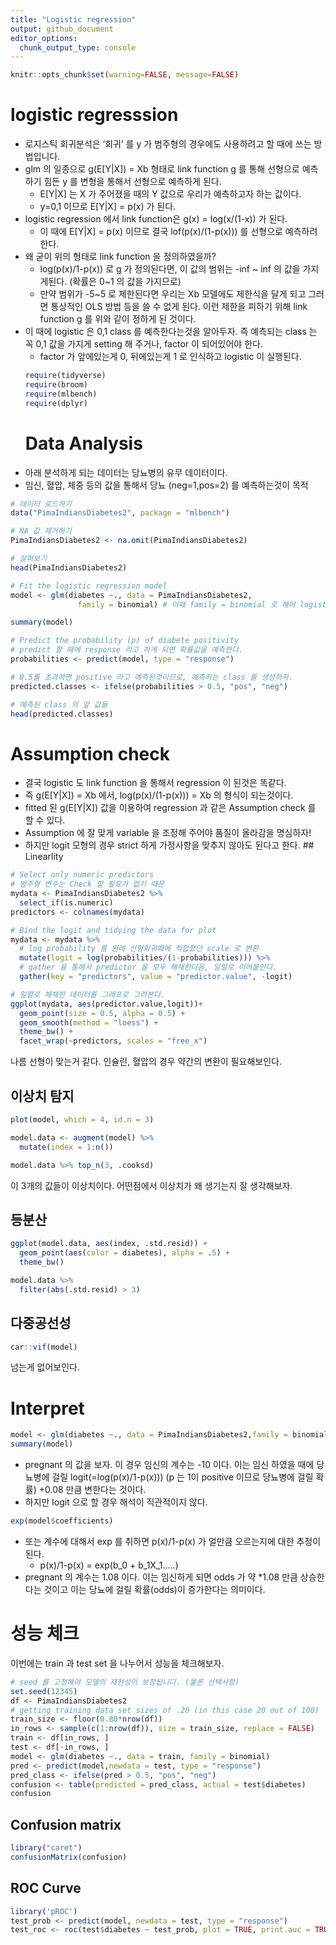 ```yaml
---
title: "Logistic regression"
output: github_document
editor_options: 
  chunk_output_type: console
---
```

```r
knitr::opts_chunk$set(warning=FALSE, message=FALSE)
```

# logistic regresssion
- 로지스틱 회귀분석은 '회귀' 를 y 가 범주형의 경우에도 사용하려고 할 때에 쓰는 방법입니다.
- glm 의 일종으로 g(E[Y|X]) =  Xb 형태로 link function g 를 통해 선형으로 예측하기 힘든 y 를 변형을 통해서 선형으로 예측하게 된다.
  - E[Y|X] 는 X 가 주어졌을 때의 Y 값으로 우리가 예측하고자 하는 값이다.
  - y=0,1 이므로 E[Y|X] = p(x) 가 된다. 
- logistic regression 에서 link function은 g(x) = log(x/(1-x)) 가 된다.
  - 이 때에 E[Y|X] = p(x) 이므로 결국 lof(p(x)/(1-p(x))) 를 선형으로 예측하려 한다.
- 왜 굳이 위의 형태로 link function 을 정의하였을까?
  - log(p(x)/1-p(x)) 로 g 가 정의된다면, 이 값의 범위는 -inf ~ inf 의 값을 가지게된다. (확률은 0~1 의 값을 가지므로)
  - 만약 범위가 -5~5 로 제한된다면 우리는 Xb 모델에도 제한식을 달게 되고 그러면 통상적인 OLS 방법 등을 쓸 수 없게 된다. 이런 제한을 피하기 위해 link function g 를 위와 같이 정하게 된 것이다.
- 이 때에 logistic 은 0,1 class 를 예측한다는것을 알아두자. 즉 예측되는 class 는 꼭 0,1 값을 가지게 setting 해 주거나, factor 이 되어있어야 한다. 
  - factor 가 앞에있는게 0, 뒤에있는게 1 로 인식하고 logistic 이 실행된다.
```r
require(tidyverse)
require(broom)
require(mlbench)
require(dplyr)
```
# Data Analysis
- 아래 분석하게 되는 데이터는 당뇨병의 유무 데이터이다. <br> 
- 임신, 혈압, 체중 등의 값을 통해서 당뇨 (neg=1,pos=2) 를 예측하는것이 목적 <br>
```r
# 데이터 로드하기
data("PimaIndiansDiabetes2", package = "mlbench")

# NA 값 제거하기
PimaIndiansDiabetes2 <- na.omit(PimaIndiansDiabetes2) 

# 살펴보기
head(PimaIndiansDiabetes2)

# Fit the logistic regression model
model <- glm(diabetes ~., data = PimaIndiansDiabetes2, 
               family = binomial) # 이때 family = binomial 로 해야 logistic 이 된다. 

summary(model)

# Predict the probability (p) of diabete positivity
# predict 할 때에 response 라고 하게 되면 확률값을 예측한다.
probabilities <- predict(model, type = "response")

# 0.5를 초과하면 positive 라고 예측된것이므로, 예측하는 class 를 생성하자.
predicted.classes <- ifelse(probabilities > 0.5, "pos", "neg")

# 예측된 class 의 앞 값들
head(predicted.classes)
```

# Assumption check
- 결국 logistic 도 link function 을 통해서 regression 이 된것은 똑같다. 
- 즉 g(E[Y|X]) = Xb 에서, log(p(x)/(1-p(x))) = Xb 의 형식이 되는것이다. 
- fitted 된 g(E[Y|X]) 값을 이용하여 regression 과 같은 Assumption check 를 할 수 있다.
- Assumption 에 잘 맞게 variable 을 조정해 주어야 품질이 올라감을 명심하자!
- 하지만 logit 모형의 경우 strict 하게 가정사항을 맞추지 않아도 된다고 한다.
## Linearlity
```r
# Select only numeric predictors
# 범주형 변수는 Check 할 필요가 없기 때문
mydata <- PimaIndiansDiabetes2 %>%
  select_if(is.numeric) 
predictors <- colnames(mydata)

# Bind the logit and tidying the data for plot
mydata <- mydata %>%
  # log probability 를 원래 선형회귀때에 적합했던 scale 로 변환
  mutate(logit = log(probabilities/(1-probabilities))) %>% 
  # gather 을 통해서 predictor 을 모두 해채한다음, 일렬로 이어붙인다.
  gather(key = "predictors", value = "predictor.value", -logit)
```

```r
# 일렬로 해체한 데이터를 그래프로 그려본다. 
ggplot(mydata, aes(predictor.value,logit))+
  geom_point(size = 0.5, alpha = 0.5) +
  geom_smooth(method = "loess") + 
  theme_bw() + 
  facet_wrap(~predictors, scales = "free_x") 
```
나름 선형이 맞는거 같다. 인슐린, 혈압의 경우 약간의 변환이 필요해보인다.

## 이상치 탐지
```r
plot(model, which = 4, id.n = 3)
```

```r
model.data <- augment(model) %>% 
  mutate(index = 1:n()) 
```

```r
model.data %>% top_n(3, .cooksd)
```
이 3개의 값들이 이상치이다. 어떤점에서 이상치가 왜 생기는지 잘 생각해보자.


## 등분산
```r
ggplot(model.data, aes(index, .std.resid)) + 
  geom_point(aes(color = diabetes), alpha = .5) +
  theme_bw()
```

```r
model.data %>% 
  filter(abs(.std.resid) > 3)
```

## 다중공선성
```r
car::vif(model)
```
넘는게 없어보인다.

# Interpret
```r
model <- glm(diabetes ~., data = PimaIndiansDiabetes2,family = binomial)
summary(model)
```
- pregnant 의 값을 보자. 이 경우 임신의 계수는 -10 이다. 이는 임신 하였을 때에 당뇨병에 걸릴 logit(=log(p(x)/1-p(x))) (p 는 1이 positive 이므로 당뇨병에 걸릴 확률)  +0.08 만큼 변한다는 것이다. 
- 하지만 logit 으로 할 경우 해석이 직관적이지 않다.

```r
exp(model$coefficients)
```
- 또는 계수에 대해서 exp 를 취하면 p(x)/1-p(x) 가 얼만큼 오르는지에 대한 추정이 된다.
  - p(x)/1-p(x) = exp(b_0 + b_1X_1.....)
- pregnant 의 계수는 1.08 이다. 이는 임신하게 되면 odds 가 약 *1.08  만큼 상승한다는 것이고 이는 당뇨에 걸릴 확률(odds)이 증가한다는 의미이다.

# 성능 체크
이번에는 train 과 test set 을 나누어서 성능을 체크해보자.
```r
# seed 를 고정해야 모델의 재현성이 보장됩니다. (물론 선택사항)
set.seed(12345)
df <- PimaIndiansDiabetes2
# getting training data set sizes of .20 (in this case 20 out of 100)
train_size <- floor(0.80*nrow(df))
in_rows <- sample(c(1:nrow(df)), size = train_size, replace = FALSE)
train <- df[in_rows, ]
test <- df[-in_rows, ]
model <- glm(diabetes ~., data = train, family = binomial)
pred <- predict(model,newdata = test, type = "response")
pred_class <- ifelse(pred > 0.5, "pos", "neg")
confusion <- table(predicted = pred_class, actual = test$diabetes)
confusion
```

## Confusion matrix
```r
library("caret")
confusionMatrix(confusion)
```

## ROC Curve
```r
library('pROC')
test_prob <- predict(model, newdata = test, type = "response")
test_roc <- roc(test$diabetes ~ test_prob, plot = TRUE, print.auc = TRUE)
```